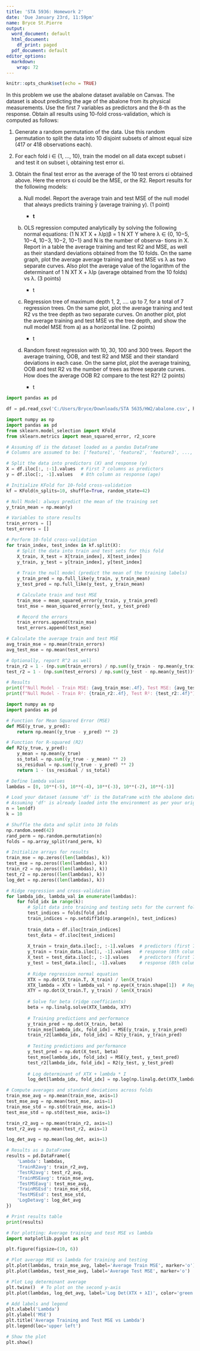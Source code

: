---
title: 'STA 5936: Homework 2'
date: 'Due January 23rd, 11:59pm'
name: Bryce St.Pierre
output:
  word_document: default
  html_document:
    df_print: paged
  pdf_document: default
editor_options:
  markdown:
    wrap: 72
---

```{r setup, include=FALSE}
knitr::opts_chunk$set(echo = TRUE)
```

In this problem we use the abalone dataset available on Canvas. The
dataset is about predicting the age of the abalone from its physical
measurements. Use the first 7 variables as predictors and the 8-th as
the response. Obtain all results using 10-fold cross-validation, which
is computed as follows:

1.  Generate a random permutation of the data. Use this random
    permutation to split the data into 10 disjoint subsets of almost
    equal size (417 or 418 observations each).

2.  For each fold i ∈ {1, ..., 10}, train the model on all data except
    subset i and test it on subset i, obtaining test error εi.

3.  Obtain the final test error as the average of the 10 test errors εi
    obtained above. Here the errors εi could be the MSE, or the R2.
    Report results for the following models:

    a)  Null model. Report the average train and test MSE of the null
        model that always predicts training ̄y (average training y). (1
        point)

        -   **t**

    b)  OLS regression computed analytically by solving the following
        normal equations: (1 N XT X + λIp)β = 1 N XT Y where λ ∈ {0,
        10−5, 10−4, 10−3, 10−2, 10−1} and N is the number of observa-
        tions in X. Report in a table the average training and test R2
        and MSE, as well as their standard deviations obtained from the
        10 folds. On the same graph, plot the average average training
        and test MSE vs λ as two separate curves. Also plot the average
        value of the logarithm of the determinant of 1 N XT X + λIp
        (average obtained from the 10 folds) vs λ. (3 points)

        -   t

    c)  Regression tree of maximum depth 1, 2, .... up to 7, for a total
        of 7 regression trees. On the same plot, plot the average
        training and test R2 vs the tree depth as two separate curves.
        On another plot, plot the average training and test MSE vs the
        tree depth, and show the null model MSE from a) as a horizontal
        line. (2 points)

        -   t

    d)  Random forest regression with 10, 30, 100 and 300 trees. Report
        the average training, OOB, and test R2 and MSE and their
        standard deviations in each case. On the same plot, plot the
        average training, OOB and test R2 vs the number of trees as
        three separate curves. How does the average OOB R2 compare to
        the test R2? (2 points)

        -   t

```{python}
import pandas as pd

df = pd.read_csv('C:/Users/Bryce/Downloads/STA 5635/HW2/abalone.csv', header = None )
```

```{python}
import numpy as np
import pandas as pd
from sklearn.model_selection import KFold
from sklearn.metrics import mean_squared_error, r2_score

# Assuming df is the dataset loaded as a pandas DataFrame
# Columns are assumed to be: ['feature1', 'feature2', 'feature3', ..., 'feature7', 'age']

# Split the data into predictors (X) and response (y)
X = df.iloc[:, :-1].values  # First 7 columns as predictors
y = df.iloc[:, -1].values   # 8th column as response (age)

# Initialize KFold for 10-fold cross-validation
kf = KFold(n_splits=10, shuffle=True, random_state=42)

# Null Model: always predict the mean of the training set
y_train_mean = np.mean(y)

# Variables to store results
train_errors = []
test_errors = []

# Perform 10-fold cross-validation
for train_index, test_index in kf.split(X):
    # Split the data into train and test sets for this fold
    X_train, X_test = X[train_index], X[test_index]
    y_train, y_test = y[train_index], y[test_index]
    
    # Train the null model (predict the mean of the training labels)
    y_train_pred = np.full_like(y_train, y_train_mean)
    y_test_pred = np.full_like(y_test, y_train_mean)

    # Calculate train and test MSE
    train_mse = mean_squared_error(y_train, y_train_pred)
    test_mse = mean_squared_error(y_test, y_test_pred)

    # Record the errors
    train_errors.append(train_mse)
    test_errors.append(test_mse)

# Calculate the average train and test MSE
avg_train_mse = np.mean(train_errors)
avg_test_mse = np.mean(test_errors)

# Optionally, report R^2 as well
train_r2 = 1 - (np.sum(train_errors) / np.sum((y_train - np.mean(y_train))**2))
test_r2 = 1 - (np.sum(test_errors) / np.sum((y_test - np.mean(y_test))**2))

# Results
print(f"Null Model - Train MSE: {avg_train_mse:.4f}, Test MSE: {avg_test_mse:.4f}")
print(f"Null Model - Train R²: {train_r2:.4f}, Test R²: {test_r2:.4f}")

```

```{python}
import numpy as np
import pandas as pd

# Function for Mean Squared Error (MSE)
def MSE(y_true, y_pred):
    return np.mean((y_true - y_pred) ** 2)

# Function for R-squared (R2)
def R2(y_true, y_pred):
    y_mean = np.mean(y_true)
    ss_total = np.sum((y_true - y_mean) ** 2)
    ss_residual = np.sum((y_true - y_pred) ** 2)
    return 1 - (ss_residual / ss_total)

# Define lambda values
lambdas = [0, 10**(-5), 10**(-4), 10**(-3), 10**(-2), 10**(-1)]

# Load your dataset (assume 'df' is the DataFrame with the abalone data)
# Assuming 'df' is already loaded into the environment as per your original code.
n = len(df)
k = 10

# Shuffle the data and split into 10 folds
np.random.seed(42)
rand_perm = np.random.permutation(n)
folds = np.array_split(rand_perm, k)

# Initialize arrays for results
train_mse = np.zeros((len(lambdas), k))
test_mse = np.zeros((len(lambdas), k))
train_r2 = np.zeros((len(lambdas), k))
test_r2 = np.zeros((len(lambdas), k))
log_det = np.zeros((len(lambdas), k))

# Ridge regression and cross-validation
for lambda_idx, lambda_val in enumerate(lambdas):
    for fold_idx in range(k):
        # Split data into training and testing sets for the current fold
        test_indices = folds[fold_idx]
        train_indices = np.setdiff1d(np.arange(n), test_indices)
        
        train_data = df.iloc[train_indices]
        test_data = df.iloc[test_indices]
        
        X_train = train_data.iloc[:, :-1].values  # predictors (first 7 columns)
        y_train = train_data.iloc[:, -1].values   # response (8th column)
        X_test = test_data.iloc[:, :-1].values    # predictors (first 7 columns)
        y_test = test_data.iloc[:, -1].values     # response (8th column)
        
        # Ridge regression normal equation
        XTX = np.dot(X_train.T, X_train) / len(X_train)
        XTX_lambda = XTX + lambda_val * np.eye(X_train.shape[1])  # Regularization term
        XTY = np.dot(X_train.T, y_train) / len(X_train)
        
        # Solve for beta (ridge coefficients)
        beta = np.linalg.solve(XTX_lambda, XTY)
        
        # Training predictions and performance
        y_train_pred = np.dot(X_train, beta)
        train_mse[lambda_idx, fold_idx] = MSE(y_train, y_train_pred)
        train_r2[lambda_idx, fold_idx] = R2(y_train, y_train_pred)
        
        # Testing predictions and performance
        y_test_pred = np.dot(X_test, beta)
        test_mse[lambda_idx, fold_idx] = MSE(y_test, y_test_pred)
        test_r2[lambda_idx, fold_idx] = R2(y_test, y_test_pred)
        
        # Log determinant of XTX + lambda * I
        log_det[lambda_idx, fold_idx] = np.log(np.linalg.det(XTX_lambda))

# Compute averages and standard deviations across folds
train_mse_avg = np.mean(train_mse, axis=1)
test_mse_avg = np.mean(test_mse, axis=1)
train_mse_std = np.std(train_mse, axis=1)
test_mse_std = np.std(test_mse, axis=1)

train_r2_avg = np.mean(train_r2, axis=1)
test_r2_avg = np.mean(test_r2, axis=1)

log_det_avg = np.mean(log_det, axis=1)

# Results as a DataFrame
results = pd.DataFrame({
    'Lambda': lambdas,
    'TrainR2avg': train_r2_avg,
    'TestR2avg': test_r2_avg,
    'TrainMSEavg': train_mse_avg,
    'TestMSEavg': test_mse_avg,
    'TrainMSEsd': train_mse_std,
    'TestMSEsd': test_mse_std,
    'LogDetavg': log_det_avg
})

# Print results table
print(results)

# For plotting: Average training and test MSE vs lambda
import matplotlib.pyplot as plt

plt.figure(figsize=(10, 6))

# Plot average MSE vs lambda for training and testing
plt.plot(lambdas, train_mse_avg, label='Average Train MSE', marker='o')
plt.plot(lambdas, test_mse_avg, label='Average Test MSE', marker='o')

# Plot Log determinant average
plt.twinx()  # To plot on the second y-axis
plt.plot(lambdas, log_det_avg, label='Log Det(XTX + λI)', color='green', marker='x')

# Add labels and legend
plt.xlabel('Lambda')
plt.ylabel('MSE')
plt.title('Average Training and Test MSE vs Lambda')
plt.legend(loc='upper left')

# Show the plot
plt.show()

```
